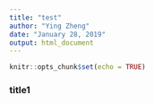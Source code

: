 ```yaml
---
title: "test"
author: "Ying Zheng"
date: "January 28, 2019"
output: html_document
---
```


```r
knitr::opts_chunk$set(echo = TRUE)
```

### title1 
